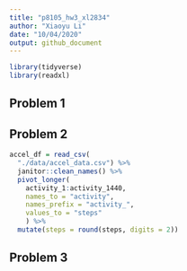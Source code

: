 ```yaml
---
title: "p8105_hw3_xl2834"
author: "Xiaoyu Li"
date: "10/04/2020"
output: github_document
---
```


```r
library(tidyverse)
library(readxl)
```

## Problem 1


## Problem 2

```r
accel_df = read_csv(
  "./data/accel_data.csv") %>%
  janitor::clean_names() %>% 
  pivot_longer(
    activity_1:activity_1440,
    names_to = "activity",
    names_prefix = "activity_",
    values_to = "steps"
    ) %>% 
  mutate(steps = round(steps, digits = 2))
```


## Problem 3




